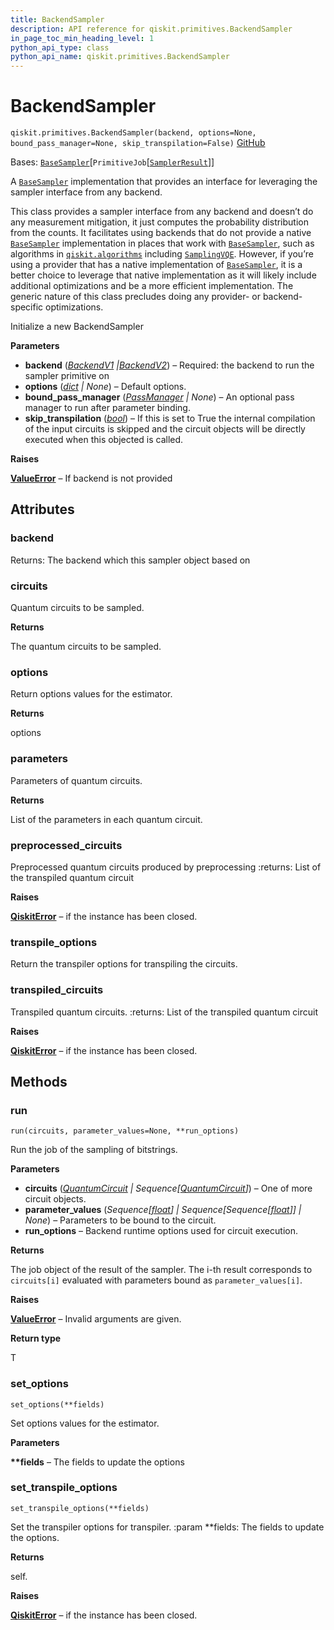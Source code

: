 ```yaml
---
title: BackendSampler
description: API reference for qiskit.primitives.BackendSampler
in_page_toc_min_heading_level: 1
python_api_type: class
python_api_name: qiskit.primitives.BackendSampler
---
```


# BackendSampler

<span id="qiskit.primitives.BackendSampler" />

`qiskit.primitives.BackendSampler(backend, options=None, bound_pass_manager=None, skip_transpilation=False)` [GitHub](https://github.com/qiskit/qiskit/tree/stable/0.45/qiskit/primitives/backend_sampler.py "view source code")

Bases: [`BaseSampler`](qiskit.primitives.BaseSampler "qiskit.primitives.base.base_sampler.BaseSampler")\[`PrimitiveJob`\[[`SamplerResult`](qiskit.primitives.SamplerResult "qiskit.primitives.base.sampler_result.SamplerResult")]]

A [`BaseSampler`](qiskit.primitives.BaseSampler "qiskit.primitives.BaseSampler") implementation that provides an interface for leveraging the sampler interface from any backend.

This class provides a sampler interface from any backend and doesn’t do any measurement mitigation, it just computes the probability distribution from the counts. It facilitates using backends that do not provide a native [`BaseSampler`](qiskit.primitives.BaseSampler "qiskit.primitives.BaseSampler") implementation in places that work with [`BaseSampler`](qiskit.primitives.BaseSampler "qiskit.primitives.BaseSampler"), such as algorithms in [`qiskit.algorithms`](algorithms#module-qiskit.algorithms "qiskit.algorithms") including [`SamplingVQE`](qiskit.algorithms.minimum_eigensolvers.SamplingVQE "qiskit.algorithms.minimum_eigensolvers.SamplingVQE"). However, if you’re using a provider that has a native implementation of [`BaseSampler`](qiskit.primitives.BaseSampler "qiskit.primitives.BaseSampler"), it is a better choice to leverage that native implementation as it will likely include additional optimizations and be a more efficient implementation. The generic nature of this class precludes doing any provider- or backend-specific optimizations.

Initialize a new BackendSampler

**Parameters**

*   **backend** ([*BackendV1*](qiskit.providers.BackendV1 "qiskit.providers.BackendV1")  *|*[*BackendV2*](qiskit.providers.BackendV2 "qiskit.providers.BackendV2")) – Required: the backend to run the sampler primitive on
*   **options** ([*dict*](https://docs.python.org/3/library/stdtypes.html#dict "(in Python v3.12)") *| None*) – Default options.
*   **bound\_pass\_manager** ([*PassManager*](qiskit.transpiler.PassManager "qiskit.transpiler.PassManager") *| None*) – An optional pass manager to run after parameter binding.
*   **skip\_transpilation** ([*bool*](https://docs.python.org/3/library/functions.html#bool "(in Python v3.12)")) – If this is set to True the internal compilation of the input circuits is skipped and the circuit objects will be directly executed when this objected is called.

**Raises**

[**ValueError**](https://docs.python.org/3/library/exceptions.html#ValueError "(in Python v3.12)") – If backend is not provided

## Attributes

<span id="qiskit.primitives.BackendSampler.backend" />

### backend

Returns: The backend which this sampler object based on

<span id="qiskit.primitives.BackendSampler.circuits" />

### circuits

Quantum circuits to be sampled.

**Returns**

The quantum circuits to be sampled.

<span id="qiskit.primitives.BackendSampler.options" />

### options

Return options values for the estimator.

**Returns**

options

<span id="qiskit.primitives.BackendSampler.parameters" />

### parameters

Parameters of quantum circuits.

**Returns**

List of the parameters in each quantum circuit.

<span id="qiskit.primitives.BackendSampler.preprocessed_circuits" />

### preprocessed\_circuits

Preprocessed quantum circuits produced by preprocessing :returns: List of the transpiled quantum circuit

**Raises**

[**QiskitError**](exceptions#qiskit.exceptions.QiskitError "qiskit.exceptions.QiskitError") – if the instance has been closed.

<span id="qiskit.primitives.BackendSampler.transpile_options" />

### transpile\_options

Return the transpiler options for transpiling the circuits.

<span id="qiskit.primitives.BackendSampler.transpiled_circuits" />

### transpiled\_circuits

Transpiled quantum circuits. :returns: List of the transpiled quantum circuit

**Raises**

[**QiskitError**](exceptions#qiskit.exceptions.QiskitError "qiskit.exceptions.QiskitError") – if the instance has been closed.

## Methods

### run

<span id="qiskit.primitives.BackendSampler.run" />

`run(circuits, parameter_values=None, **run_options)`

Run the job of the sampling of bitstrings.

**Parameters**

*   **circuits** ([*QuantumCircuit*](qiskit.circuit.QuantumCircuit "qiskit.circuit.QuantumCircuit") *| Sequence\[*[*QuantumCircuit*](qiskit.circuit.QuantumCircuit "qiskit.circuit.QuantumCircuit")*]*) – One of more circuit objects.
*   **parameter\_values** (*Sequence\[*[*float*](https://docs.python.org/3/library/functions.html#float "(in Python v3.12)")*] | Sequence\[Sequence\[*[*float*](https://docs.python.org/3/library/functions.html#float "(in Python v3.12)")*]] | None*) – Parameters to be bound to the circuit.
*   **run\_options** – Backend runtime options used for circuit execution.

**Returns**

The job object of the result of the sampler. The i-th result corresponds to `circuits[i]` evaluated with parameters bound as `parameter_values[i]`.

**Raises**

[**ValueError**](https://docs.python.org/3/library/exceptions.html#ValueError "(in Python v3.12)") – Invalid arguments are given.

**Return type**

T

### set\_options

<span id="qiskit.primitives.BackendSampler.set_options" />

`set_options(**fields)`

Set options values for the estimator.

**Parameters**

**\*\*fields** – The fields to update the options

### set\_transpile\_options

<span id="qiskit.primitives.BackendSampler.set_transpile_options" />

`set_transpile_options(**fields)`

Set the transpiler options for transpiler. :param \*\*fields: The fields to update the options.

**Returns**

self.

**Raises**

[**QiskitError**](exceptions#qiskit.exceptions.QiskitError "qiskit.exceptions.QiskitError") – if the instance has been closed.

